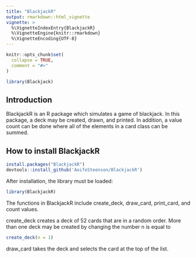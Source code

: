 ```yaml
---
title: "BlackjackR"
output: rmarkdown::html_vignette
vignette: >
  %\VignetteIndexEntry{BlackjackR}
  %\VignetteEngine{knitr::rmarkdown}
  %\VignetteEncoding{UTF-8}
---
```


```r
knitr::opts_chunk$set(
  collapse = TRUE,
  comment = "#>"
)
```

```r
library(Blackjack)
```

## Introduction
BlackjackR is an R package which simulates a game of blackjack. In this package, a deck may be created, drawn, and printed. In addition, a value count can be done where all of the elements in a card class can be summed.   


## How to install BlackjackR
```r
install.packages("BlackjackR")
devtools::install_github('AoifeSteenson/BlackjackR')
```

After installation, the library must be loaded: 
```r
library(BlackjackR)
```

The functions in BlackjackR include create_deck, draw_card, print_card, and count values. 

create_deck creates a deck of 52 cards that are in a random order. More than one deck may be created by changing the number n is equal to 
```r
create_deck(n = 1)
```


draw_card takes the deck and selects the card at the top of the list. 





